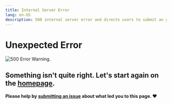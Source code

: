 ```yaml
---
title: Internal Server Error
lang: en-US
description: 500 internal server error and directs users to submit an git issue.
---
```


# Unexpected Error

![500 Error Warning.](/img/icons/500-page.svg)

## Something isn't quite right. Let's start again on the [homepage](index).

#### Please help by [submitting an issue](https://github.com/ethereum-optimism/community-hub/issues/new/choose) about what led you to this page. ❤️
